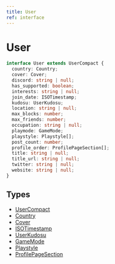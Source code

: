 ```yaml
---
title: User
ref: interface
---
```


# User

```ts
interface User extends UserCompact {
  country: Country;
  cover: Cover;
  discord: string | null;
  has_supported: boolean;
  interests: string | null;
  join_date: ISOTimestamp;
  kudosu: UserKudosu;
  location: string | null;
  max_blocks: number;
  max_friends: number;
  occupation: string | null;
  playmode: GameMode;
  playstyle: Playstyle[];
  post_count: number;
  profile_order: ProfilePageSection[];
  title: string | null;
  title_url: string | null;
  twitter: string | null;
  website: string | null;
}
```

## Types

- [UserCompact](/references/user-compact)
- [Country](/references/country)
- [Cover](/references/cover)
- [ISOTimestamp](/references/iso-timestamp)
- [UserKudosu](/references/user-kudosu)
- [GameMode](/references/game-mode)
- [Playstyle](/references/playstyle)
- [ProfilePageSection](/references/profile-page-section)
